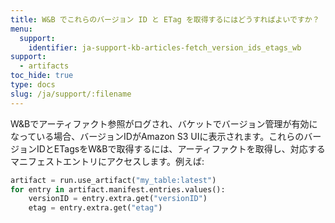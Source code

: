 ```yaml
---
title: W&B でこれらのバージョン ID と ETag を取得するにはどうすればよいですか？
menu:
  support:
    identifier: ja-support-kb-articles-fetch_version_ids_etags_wb
support:
  - artifacts
toc_hide: true
type: docs
slug: /ja/support/:filename
---
```

W&Bでアーティファクト参照がログされ、バケットでバージョン管理が有効になっている場合、バージョンIDがAmazon S3 UIに表示されます。これらのバージョンIDとETagsをW&Bで取得するには、アーティファクトを取得し、対応するマニフェストエントリにアクセスします。例えば:

```python
artifact = run.use_artifact("my_table:latest")
for entry in artifact.manifest.entries.values():
    versionID = entry.extra.get("versionID")
    etag = entry.extra.get("etag")
```
